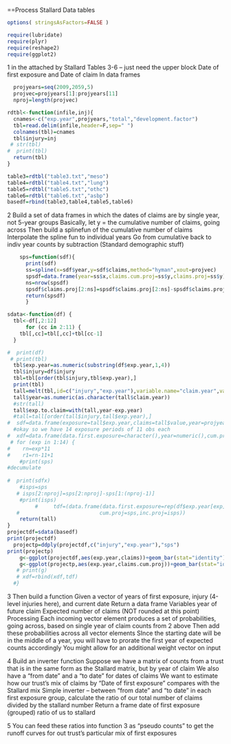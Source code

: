 ==Process Stallard Data tables
```r
options( stringsAsFactors=FALSE )

require(lubridate)
require(plyr)
require(reshape2)
require(ggplot2)
```
1
in the attached by Stallard Tables 3-6 -- just need the upper block Date of first exposure and Date of claim In data frames

```r
  projyears=seq(2009,2059,5)
  projvec=projyears[1]:projyears[11]
  nproj=length(projvec)

rdtbl<-function(infile,inj){
  cnames<-c("exp.year",projyears,"total","development.factor")
  tbl=read.delim(infile,header=F,sep=" ")
  colnames(tbl)=cnames
  tbl$injury=inj
 # str(tbl)
#  print(tbl)
  return(tbl)
}

```

```r
table3=rdtbl("table3.txt","meso")
table4=rdtbl("table4.txt","lung")
table5=rdtbl("table5.txt","othc")
table6=rdtbl("table6.txt","asbp")
basedf=rbind(table3,table4,table5,table6)
```
2
Build a set of data frames in which the dates of claims are by single year, not 5-year groups
Basically, let y = the cumulative number of claims, going across
Then build a splinefun of the cumulative number of claims
Interpolate the spline fun to individual years
Go from cumulative back to indiv year counts by subtraction
(Standard demographic stuff)

```r
    sps=function(sdf){
      print(sdf)
      ss=spline(x=sdf$year,y=sdf$claims,method="hyman",xout=projvec)
      spsdf=data.frame(year=ss$x,claims.cum.proj=ss$y,claims.proj=ss$y)
      ns=nrow(spsdf)
      spsdf$claims.proj[2:ns]=spsdf$claims.proj[2:ns]-spsdf$claims.proj[1:(ns-1)]
      return(spsdf)
      }

sdata<-function(df) {
  tbl<-df[,2:12]
      for (cc in 2:11) {
    tbl[,cc]=tbl[,cc]+tbl[cc-1]
  }

#  print(df)
 # print(tbl)
  tbl$exp.year=as.numeric(substring(df$exp.year,1,4))
  tbl$injury=df$injury
  tbl=tbl[order(tbl$injury,tbl$exp.year),]
  print(tbl)
  tall=melt(tbl,id=c("injury","exp.year"),variable.name="claim.year",value.name="claims",stringsAsFactors=F)
  tall$year=as.numeric(as.character(tall$claim.year))
  #str(tall)
  tall$exp.to.claim=with(tall,year-exp.year)
  #tall=tall[order(tall$injury,tall$exp.year),]
#  sdf=data.frame(exposure=tall$exp.year,claims=tall$value,year=projyears[as.numeric(tall$variable)])
  #okay so we have 14 exposure periods of 11 obs each
#  xdf=data.frame(data.first.exposure=character(),year=numeric(),cum.proj=numeric(),inc.proj=numeric())
 # for (exp in 1:14) {
#    rn=exp*11
#    r1=rn-11+1
    #print(sps)
#decumulate
  
#  print(sdfx)
    #isps=sps
   # isps[2:nproj]=sps[2:nproj]-sps[1:(nproj-1)]
    #print(isps)
         #     tdf=(data.frame(data.first.exposure=rep(df$exp.year[exp],nproj),year=projvec,
   #                          cum.proj=sps,inc.proj=isps))
    return(tall)
}
projectdf=sdata(basedf)
print(projectdf)
  projectp=ddply(projectdf,c("injury","exp.year"),"sps")
print(projectp)
    g<-ggplot(projectdf,aes(exp.year,claims))+geom_bar(stat="identity")+facet_grid(.~injury)
    g<-ggplot(projectp,aes(exp.year,claims.cum.proj))+geom_bar(stat="identity")+facet_grid(.~injury)
   # print(g)
   # xdf=rbind(xdf,tdf)
  #}
```

3
Then build a function
Given a vector of years of first exposure, injury (4-level injuries here), and current date
Return a data frame
     Variables year of future claim
     Expected number of claims (NOT rounded at this point)
Processing
   Each incoming vector element produces a set of probabilities, going across, based on single year of claim counts from 2 above
   Then add these probabilities across all vector elements
SInce the starting date will be in the middle of a year, you will have to prorate the first year of expected counts accordingly
You might allow for an additional weight vector on input

4
Build an inverter function
Suppose we have a matrix of counts from a trust that is in the same form as the Stallard matrix, but by year of claim
We also have a "from date" and a "to date" for dates of claims
We want to estimate how our trust's mix of claims by "Date of first exposure" compares with the Stallard mix
Simple inverter -- between "from date" and "to date" in each first exposure group, calculate the ratio of our total number of claims divided by the stallard number
Return a frame
        date of first exposure (grouped)
        ratio of us to stallard

5
You can feed these ratios into function 3 as "pseudo counts" to get the runoff curves for out trust's particular mix of first exposures
